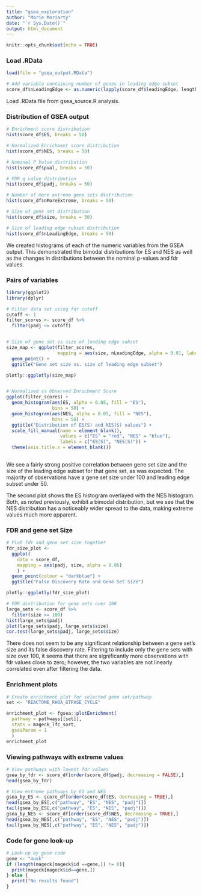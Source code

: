 ```yaml
---
title: "gsea_exploration"
author: "Marie Moriarty"
date: "`r Sys.Date()`"
output: html_document
---
```


```r
knitr::opts_chunk$set(echo = TRUE)
```

### Load .RData
```r
load(file = "gsea_output.RData")

# Add variable containing number of genes in leading edge subset
score_df$nLeadingEdge <- as.numeric(lapply(score_df$leadingEdge, length))

```

Load .RData file from gsea_source.R analysis.

### Distribution of GSEA output
```r

# Enrichment score distribution
hist(score_df$ES, breaks = 50)

# Normalized Enrichment score distribution
hist(score_df$NES, breaks = 50)

# Nominal P Value distribution
hist(score_df$pval, breaks = 50)

# FDR q value distribution
hist(score_df$padj, breaks = 50)

# Number of more extreme gene sets distribution
hist(score_df$nMoreExtreme, breaks = 50)

# Size of gene set distribution
hist(score_df$size, breaks = 50)

# Size of leading edge subset distribution
hist(score_df$nLeadingEdge, breaks = 50)

```

We created histograms of each of the numeric variables from the GSEA output. This demonstrated the bimodal distributions for ES and NES as well as the changes in distributions between the nominal p-values and fdr values.

### Pairs of variables
```r
library(ggplot2)
library(dplyr)

# Filter data set using fdr cutoff
cutoff <- 1
filter_scores <- score_df %>% 
  filter(padj <= cutoff)


# Size of gene set vs size of leading edge subset
size_map <- ggplot(filter_scores, 
                   mapping = aes(size, nLeadingEdge, alpha = 0.01, label = pathway)) +
  geom_point() +
  ggtitle("Gene set size vs. size of leading edge subset")

plotly::ggplotly(size_map)


# Normalized vs Observed Enrichment Score
ggplot(filter_scores) +
  geom_histogram(aes(ES, alpha = 0.05, fill = "ES"), 
                 bins = 50) +
  geom_histogram(aes(NES, alpha = 0.05, fill = "NES"), 
                 bins = 50) +
  ggtitle("Distribution of ES(S) and NES(S) values") +
  scale_fill_manual(name = element_blank(), 
                    values = c("ES" = "red", "NES" = "blue"),
                    labels = c("ES(S)", "NES(S)")) +
  theme(axis.title.x = element_blank())
  

```

We see a fairly strong positive correlation between gene set size and the size of the leading edge subset for that gene set, as was expected. The majority of observations have a gene set size under 100 and leading edge subset under 50.

The second plot shows the ES histogram overlayed with the NES histogram. Both, as noted previously, exhibit a bimodal distribution, but we see that the NES distribution has a noticeably wider spread to the data, making extreme values much more  apparent. 

### FDR and gene set Size
```r
# Plot fdr and gene set size together
fdr_size_plot <- 
  ggplot(
    data = score_df, 
    mapping = aes(padj, size, alpha = 0.05)
    ) +
  geom_point(colour = "darkblue") +
  ggtitle("False Discovery Rate and Gene Set Size")

plotly::ggplotly(fdr_size_plot)

# FDR distribution for gene sets over 100 
large_sets <- score_df %>%
  filter(size >= 100)
hist(large_sets$padj)
plot(large_sets$padj, large_sets$size)
cor.test(large_sets$padj, large_sets$size)
```

There does not seem to be any significant relationship between a gene set's size and its false discovery rate. Filtering to include only the gene sets with size over 100, it seems that there are significantly more observations with fdr values close to zero; however, the two variables are not linearly correlated even after filtering the data.

### Enrichment plots
```r
# Create enrichment plot for selected gene set/pathway
set <- "REACTOME_RHOA_GTPASE_CYCLE"

enrichment_plot <- fgsea::plotEnrichment(
  pathway = pathways[[set]], 
  stats = mageck_lfc_sort,                    
  gseaParam = 1
  )
enrichment_plot
```

### Viewing pathways with extreme values
```r
# View pathways with lowest fdr values
gsea_by_fdr <- score_df[order(score_df$padj, decreasing = FALSE),]
head(gsea_by_fdr)

# View extreme pathways by ES and NES
gsea_by_ES <- score_df[order(score_df$ES, decreasing = TRUE),]
head(gsea_by_ES[,c("pathway", "ES", "NES", "padj")])
tail(gsea_by_ES[,c("pathway", "ES", "NES", "padj")])
gsea_by_NES <- score_df[order(score_df$NES, decreasing = TRUE),]
head(gsea_by_NES[,c("pathway", "ES", "NES", "padj")])
tail(gsea_by_NES[,c("pathway", "ES", "NES", "padj")])

```


### Code for gene look-up
```r

# Look-up by gene code
gene <- "musk"
if (length(mageck[mageck$id ==gene,]) != 0){
  print(mageck[mageck$id==gene,])
} else {
  print("No results found")
}

```


